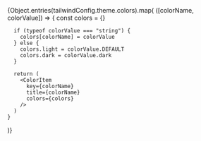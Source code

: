 
<Meta title="Design System/Colors" />

<Title>Colors</Title>

<ColorPalette>
  {Object.entries(tailwindConfig.theme.colors).map(
    ([colorName, colorValue]) => {
      const colors = {}

      if (typeof colorValue === "string") {
        colors[colorName] = colorValue
      } else {
        colors.light = colorValue.DEFAULT
        colors.dark = colorValue.dark
      }

      return (
        <ColorItem
          key={colorName}
          title={colorName}
          colors={colors}
        />
      )
    }

)}

</ColorPalette>
